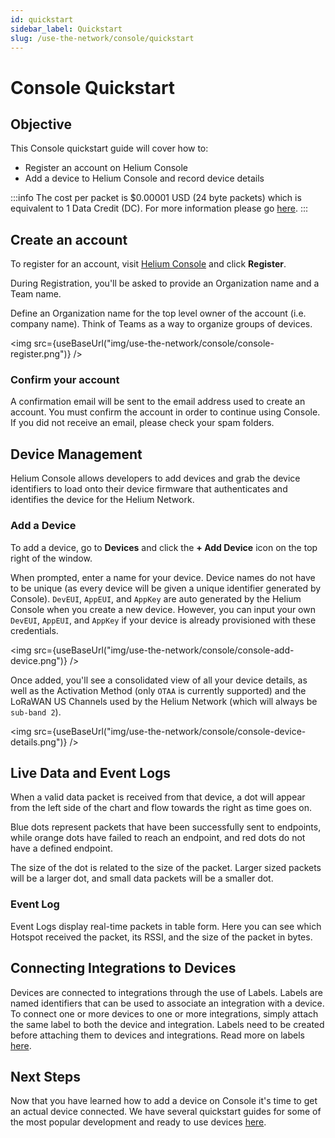 ```yaml
---
id: quickstart
sidebar_label: Quickstart
slug: /use-the-network/console/quickstart
---
```



# Console Quickstart

## Objective

This Console quickstart guide will cover how to:

- Register an account on Helium Console
- Add a device to Helium Console and record device details

:::info 
The cost per packet is $0.00001 USD \(24 byte packets\) which is
equivalent to 1 Data Credit \(DC\). For more information please go
[here](https://github.com/helium/devdocs/tree/861823eb00b0643fe6ca03067de7fe9409dce149/longfi/data-credits/README.md).
:::

## Create an account

To register for an account, visit [Helium Console](https://console.helium.com)
and click **Register**.

During Registration, you'll be asked to provide an Organization name and a Team
name.

Define an Organization name for the top level owner of the account \(i.e. company
name\). Think of Teams as a way to organize groups of devices.

<img src={useBaseUrl("img/use-the-network/console/console-register.png")} />

### Confirm your account

A confirmation email will be sent to the email address used to create an
account. You must confirm the account in order to continue using Console. If you
did not receive an email, please check your spam folders.

## Device Management

Helium Console allows developers to add devices and grab the device identifiers
to load onto their device firmware that authenticates and identifies the device
for the Helium Network.

### Add a Device

To add a device, go to **Devices** and click the **+ Add Device** icon on the
top right of the window.

When prompted, enter a name for your device. Device names do not have to be
unique \(as every device will be given a unique identifier generated by
Console\). `DevEUI`, `AppEUI`, and `AppKey` are auto generated by the Helium
Console when you create a new device. However, you can input your own `DevEUI`,
`AppEUI`, and `AppKey` if your device is already provisioned with these
credentials.

<img src={useBaseUrl("img/use-the-network/console/console-add-device.png")} />

Once added, you'll see a consolidated view of all your device details, as well
as the Activation Method \(only `OTAA` is currently supported\) and the LoRaWAN
US Channels used by the Helium Network \(which will always be `sub-band 2`\).

<img
  src={useBaseUrl("img/use-the-network/console/console-device-details.png")}
/>

## Live Data and Event Logs

When a valid data packet is received from that device, a dot will appear from
the left side of the chart and flow towards the right as time goes on.

Blue dots represent packets that have been successfully sent to endpoints, while
orange dots have failed to reach an endpoint, and red dots do not have a defined
endpoint.

The size of the dot is related to the size of the packet. Larger sized packets
will be a larger dot, and small data packets will be a smaller dot.

### Event Log

Event Logs display real-time packets in table form. Here you can see which
Hotspot received the packet, its RSSI, and the size of the packet in bytes.

## Connecting Integrations to Devices

Devices are connected to integrations through the use of Labels. Labels are
named identifiers that can be used to associate an integration with a device.
To connect one or more devices to one or more integrations, simply attach the
same label to both the device and integration. Labels need to be created before
attaching them to devices and integrations. Read more on labels [here](/use-the-network/console/labels).

## Next Steps

Now that you have learned how to add a device on Console it's time to get an
actual device connected. We have several quickstart guides for some of the most
popular development and ready to use devices
[here](/use-the-network/devices).
